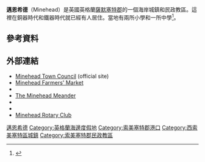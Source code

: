 {{refimprove|time=2019-08-24T04:09:49+00:00}}
{{Infobox UK place
|static_image_name=View Over Minehead From Hill.jpg
| static_image_alt=
|static_image_caption= 
|country= 英格蘭
|latitude= 51.2038
|longitude= -3.4738
|official_name= Minehead
|population= 11,981
| population_ref =(2011)<ref name="popn">{{cite web|title=Statistics for Wards, LSOAs and Parishes — SUMMARY Profiles|url=http://www.somersetintelligence.org.uk/files/Somerset%20Census%20Key%20Statistics%20-%20Summary%20Profiles.xls|publisher=Somerset Intelligence|accessdate=4 January 2014|format=Excel|archive-date=2014-01-04|archive-url=https://web.archive.org/web/20140104204152/http://www.somersetintelligence.org.uk/files/Somerset%20Census%20Key%20Statistics%20-%20Summary%20Profiles.xls|dead-url=no}}</ref>
|civil_parish= Minehead
|shire_district= [[West_Somerset|West Somerset]]
| shire_county= [[薩默塞特郡|薩默塞特郡]]
|region= 西南英格蘭
|constituency_westminster= [[布里奇沃特和西薩默塞特_(英國國會選區)|布里奇沃特和西薩默塞特]]
|post_town= Minehead
|postcode_district= TA24
|postcode_area= TA
|dial_code= 01643
|os_grid_reference= SS970460}}
'''邁恩希德'''（Minehead）是英國英格蘭[[薩默塞特郡|薩默塞特郡]]的一個海岸城鎮和民政教區。這裡在銅器時代和鐵器時代就已經有人居住。當地有兩所小學和一所中學<ref>{{cite web|url=http://www.mineheadmiddle.somerset.sch.uk/|title=Minehead Middle School|publisher=Minehead Middle School|accessdate=1 May 2010|archive-url=https://web.archive.org/web/20100728144100/http://www.mineheadmiddle.somerset.sch.uk/|archive-date=2010-07-28|dead-url=yes}}</ref>。

==參考資料==
{{Reflist|30em}}

==外部連結==

{{Commons category|Minehead}}
{{Wikivoyage|Minehead}}
* [http://www.mineheadtowncouncil.co.uk/ Minehead Town Council] {{Wayback|url=http://www.mineheadtowncouncil.co.uk/ |date=20210418160144 }} (official site)
* [https://web.archive.org/web/20120216205332/http://mineheadfarmersmarket.co.uk/index.html Minehead Farmers' Market]
* {{dmoz|/Regional/Europe/United_Kingdom/England/Somerset/Minehead/|Minehead}}
* [http://www.bbc.co.uk/somerset/content/articles/2005/06/30/coast05walks_start.shtml The Minehead Meander] {{Wayback|url=http://www.bbc.co.uk/somerset/content/articles/2005/06/30/coast05walks_start.shtml |date=20201125081814 }}
* {{OpenDomesday|SS9646|minehead|Minehead}}
* {{OpenDomesday|SS9745|alcombe|Alcombe}}
* [http://www.minehead.rotaryweb.org/index.html Minehead Rotary Club]{{dead link|date=2018年4月 |bot=InternetArchiveBot |fix-attempted=yes }}

{{DEFAULTSORT:Minehead}}
[[Category:邁恩希德|]]
[[Category:英格蘭海邊度假地|Category:英格蘭海邊度假地]]
[[Category:索美塞特郡港口|Category:索美塞特郡港口]]
[[Category:西索美塞特區城鎮|Category:西索美塞特區城鎮]]
[[Category:索美塞特郡民政教區|Category:索美塞特郡民政教區]]
